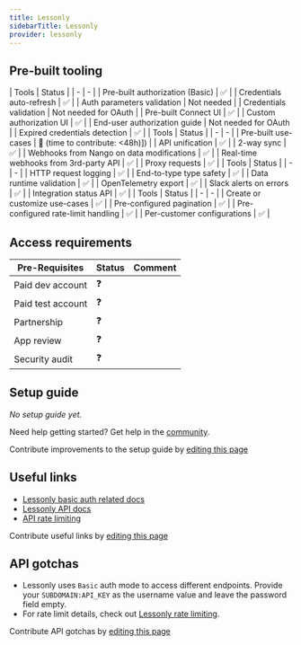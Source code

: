 ```yaml
---
title: Lessonly
sidebarTitle: Lessonly
provider: lessonly
---
```




<Overview />

## Pre-built tooling

<AccordionGroup>
<Accordion title="✅ Authorization">
| Tools | Status |
| - | - |
| Pre-built authorization (Basic) | ✅ |
| Credentials auto-refresh | ✅ |
| Auth parameters validation | Not needed |
| Credentials validation | Not needed for OAuth |
| Pre-built Connect UI | ✅ |
| Custom authorization UI | ✅ |
| End-user authorization guide | Not needed for OAuth |
| Expired credentials detection | ✅ |
</Accordion>
<Accordion title="✅ Read & write data">
| Tools | Status |
| - | - |
| Pre-built use-cases | 🚫 (time to contribute: &lt;48h)]) |
| API unification | ✅ |
| 2-way sync | ✅ |
| Webhooks from Nango on data modifications | ✅ |
| Real-time webhooks from 3rd-party API | ✅ |
| Proxy requests | ✅ |
</Accordion>
<Accordion title="✅ Observability & data quality">
| Tools | Status |
| - | - |
| HTTP request logging | ✅ |
| End-to-type type safety | ✅ |
| Data runtime validation | ✅ |
| OpenTelemetry export | ✅ |
| Slack alerts on errors | ✅ |
| Integration status API | ✅ |
</Accordion>
<Accordion title="✅ Customization">
| Tools | Status |
| - | - |
| Create or customize use-cases | ✅ |
| Pre-configured pagination | ✅ |
| Pre-configured rate-limit handling | ✅ |
| Per-customer configurations | ✅ |
</Accordion>
</AccordionGroup>

<PreBuiltUseCases />

## Access requirements
| Pre-Requisites | Status | Comment|
| - | - | - |
| Paid dev account | ❓ |  |
| Paid test account | ❓ |  |
| Partnership | ❓ | |
| App review | ❓ |  |
| Security audit | ❓ | |


## Setup guide

_No setup guide yet._

<Tip>Need help getting started? Get help in the [community](https://nango.dev/slack).</Tip>

<Note>Contribute improvements to the setup guide by [editing this page](https://github.com/nangohq/nango/tree/master/docs-v2/integrations/all/lessonly.mdx)</Note>


## Useful links

-   [Lessonly basic auth related docs](https://docs.lessonly.com/#authentication)
-   [Lessonly API docs](https://docs.lessonly.com)
-   [API rate limiting](https://docs.lessonly.com/#rate-limiting)

<Note>Contribute useful links by [editing this page](https://github.com/nangohq/nango/tree/master/docs-v2/integrations/all/lessonly.mdx)</Note>

## API gotchas

- Lessonly uses `Basic` auth mode to access different endpoints. Provide your `SUBDOMAIN:API_KEY` as the username value and leave the password field empty.
- For rate limit details, check out [Lessonly rate limiting](https://docs.lessonly.com/#rate-limiting).

<Note>Contribute API gotchas by [editing this page](https://github.com/nangohq/nango/tree/master/docs-v2/integrations/all/lessonly.mdx)</Note>